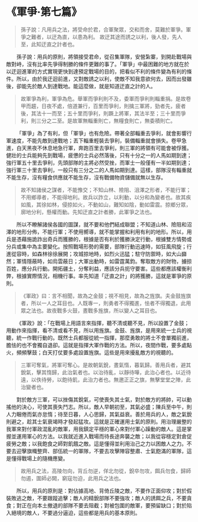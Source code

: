 # 《軍爭·第七篇》

> 孫子說：凡用兵之法，將受命於君，合軍聚眾，交和而舍，莫難於軍爭。軍爭之難者，以迂為直，以患為利。 故迂其途而誘之以利，後人發，先人至，此知迂直之計者也。

&emsp;&emsp;孫子說：用兵的原則，將領接受君命，從召集軍隊，安營紮寨，到開赴戰場與敵對峙，沒有比率先爭得制勝的條件更難的事了。「軍爭」中最困難的地方就在於以迂迴進軍的方式實現更快到達預定戰場的目的，把看似不利的條件變為有利的條件。所以，由於我迂迴前進，又對敵誘之以利，使敵不知我意欲何去，因而出發雖後，卻能先於敵人到達戰地。能這麼做，就是知道迂直之計的人。

> 故軍爭為利，軍爭為危。舉軍而爭利則不及，委軍而爭利則輜重捐。是故卷甲而趨，日夜不處，倍道兼行，百里而爭利，則擒三軍將，勁者先，疲者後，其法十一而至；五十里而爭利，則蹶上將軍，其法半至；三十里而爭利，則三分之二至。是故軍無輜重則亡，無糧食則亡，無委積則亡。

&emsp;&emsp;「軍爭」為了有利，但「軍爭」也有危險。帶著全部輜重去爭利，就會影響行軍速度，不能先敵到達戰地；丟下輜重輕裝去爭利，裝備輜重就會損失。卷甲急進，白天黑夜不休息地急行軍，奔跑百里去爭利，則三軍的將領有可能會被俘獲。健壯的士兵能夠先到戰場，疲憊的士兵必然落後，只有十分之一的人馬如期到達；強行軍五十里去爭利，先頭部隊的主將必然受挫，而軍士一般僅有一半如期到達；強行軍三十里去爭利，一般只有三分之二的人馬如期到達。這樣，部隊沒有輜重就不能生存，沒有糧食供應就不能生存，沒有戰備物資儲備就無以生存。

> 故不知諸侯之謀者，不能豫交；不知山林、險阻、沮澤之形者，不能行軍；不用鄉導者，不能得地利。故兵以詐立，以利動，以分和為變者也。故其疾如風，其徐如林，侵掠如火，不動如山，難知如陰，動如雷震。掠鄉分眾，廓地分利，懸權而動。先知迂直之計者勝，此軍爭之法也。

&emsp;&emsp;所以不瞭解諸侯各國的圖謀，就不要和他們結成聯盟；不知道山林、險阻和沼澤的地形分佈，不能行軍；不使用嚮導，就不能掌握和利用有利的地形。所以，用兵是憑藉施詭詐出奇兵而獲勝的，根據是否有利於獲勝決定行動，根據雙方情勢或分兵或集中為主要變化。按照戰場形勢的需要，部隊行動迅速時，如狂風飛旋；行進從容時，如森林徐徐展開；攻城掠地時，如烈火迅猛；駐守防禦時，如大山巋然；軍情隱蔽時，如烏雲蔽日；大軍出動時，如雷霆萬鈞。奪取敵方的財物，擄掠百姓，應分兵行動。開拓疆土，分奪利益，應該分兵扼守要害。這些都應該權衡利弊，根據實際情況，相機行事。率先知道「迂直之計」的將獲勝，這就是軍爭的原則。

> 《軍政》曰：言不相聞，故為之金鼓；視不相見，故為之旌旗。夫金鼓旌旗者，所以一人之耳目也。人既專一，則勇者不得獨進，怯者不得獨退，此用眾之法也。故夜戰多火鼓，晝戰多旌旗，所以變人之耳目也。

&emsp;&emsp;《軍政》說：「在戰場上用語言來指揮，聽不清或聽不見，所以設置了金鼓；用動作來指揮，看不清或看不見，所以用旌旗。金鼓、旌旗，是用來統一士兵的視聽，統一作戰行動的。既然士兵都服從統一指揮，那麼勇敢的將士不會單獨前進，膽怯的也不會獨自退卻。這就是指揮大軍作戰的方法。所以，夜間作戰，要多處點火，頻頻擊鼓；白天打仗要多處設置旌旗。這些是用來擾亂敵方的視聽的。

> 三軍可奪氣，將軍可奪心。是故朝氣銳，晝氣惰，暮氣歸。善用兵者，避其銳氣，擊其惰歸，此治氣者也。以治待亂，以靜待嘩，此治心者也。以近待遠，以佚待勞，以飽待飢，此治力者也。無邀正正之旗，無擊堂堂之陣，此治變者也。

&emsp;&emsp;對於敵方三軍，可以挫傷其銳氣，可使喪失其士氣，對於敵方的將帥，可以動搖他的決心，可使其喪失鬥志。所以，敵人早朝初至，其氣必盛；陳兵至中午，則人力睏倦而氣亦怠惰；待至日暮，人心思歸，其氣益衰。善於用兵的人，敵之氣銳則避之，趁其士氣衰竭時才發起猛攻。這就是正確運用士氣的原則。用治理嚴整的我軍來對付軍政混亂的敵軍，用我鎮定平穩的軍心來對付軍心躁動的敵人。這是掌握並運用軍心的方法。以我就近進入戰場而待長途奔襲之敵；以我從容穩定對倉促疲勞之敵；以我飽食之師對飢餓之敵。這是懂得並利用治己之力以困敵人之力。不要去迎擊旗幟整齊、部伍統一的軍隊，不要去攻擊陣容整肅、士氣飽滿的軍隊，這是懂得戰場上的隨機應變。

> 故用兵之法，高陵勿向，背丘勿逆，佯北勿從，銳卒勿攻，餌兵勿食，歸師勿遏，圍師必闕，窮寇勿迫，此用兵之法也。

&emsp;&emsp;所以，用兵的原則是：對佔據高地、背倚丘陵之敵，不要作正面仰攻；對於假裝敗逃之敵，不要跟蹤追擊；敵人的精銳部隊不要強攻；敵人的誘餌之兵，不要貪食；對正在向本土撤退的部隊不要去阻截；對被包圍的敵軍，要預留缺口；對於陷入絕境的敵人，不要過分逼迫，這些都是用兵的基本原則。
